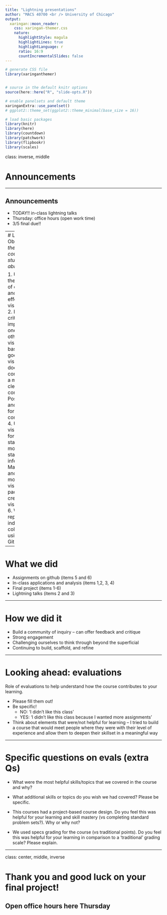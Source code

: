 ```yaml
---
title: "Lightning presentations"
author: "MACS 40700 <br /> University of Chicago"
output:
  xaringan::moon_reader:
    css: xaringan-themer.css
    nature:
      highlightStyle: magula
      highlightLines: true
      highlightLanguage: r
      ratio: 16:9
      countIncrementalSlides: false
---
```


```r
# generate CSS file
library(xaringanthemer)


# source in the default knitr options
source(here::here("R", "slide-opts.R"))

# enable panelsets and default theme
xaringanExtra::use_panelset()
# ggplot2::theme_set(ggplot2::theme_minimal(base_size = 16))

# load basic packages
library(knitr)
library(here)
library(countdown)
library(patchwork)
library(flipbookr)
library(scales)
```

class: inverse, middle

# Announcements

---

## Announcements
* TODAY!! in-class lightning talks
* Thursday: office hours (open work time)
* 3/5 final due!!


---
# Learning Objectives
*By the end of the course, students will be able to:*

1. Understand the principles of designing and creating effective data visualizations.
2. Evaluate, critique, and improve upon one’s own and others’ data visualizations based on how good a job the visualization does for communicating a message clearly and correctly.
3. Post-process and refine plots for effective communication.
4. Use visualizations for evaluating statistical models and for statistical inference.
5. Master using R and a variety of modern data visualization packages to create data visualizations.
6. Work reproducibly individually and collaboratively using Git and GitHub.

---

# What we did

* Assignments on github (items 5 and 6)
* In-class applications and analysis (items 1,2, 3, 4)
* Final project (items 1-6)
* Lightning talks (items 2 and 3)


---

# How we did it 

* Build a community of inquiry -- can offer feedback and critique
* Strong engagement
* Challenging ourselves to think through beyond the superficial
* Continuing to build, scaffold, and refine


---

# Looking ahead: evaluations
Role of evaluations to help understand how the course contributes to your learning. 

* Please fill them out!
* Be specific!
  * NO: 'I didn't like this class'
  * YES: 'I didn't like this class because I wanted more assignments'
* Think about elements that were/not helpful for learning -- I tried to build a course that would meet people where they were with their level of experience and allow them to deepen their skillset in a meaningful way

---

# Specific questions on evals (extra Qs)

* What were the most helpful skills/topics that we covered in the course and why?

* What additional skills or topics do you wish we had covered? Please be specific.

* This courses had a project-based course design. Do you feel this was helpful for your learning and skill mastery (vs completing standard problem sets?). Why or why not?

* We used specs grading for the course (vs traditional points). Do you feel this was helpful for your learning in comparison to a 'traditional' grading scale? Please explain.

---

class: center, middle, inverse

# Thank you and good luck on your final project!
## Open office hours here Thursday

